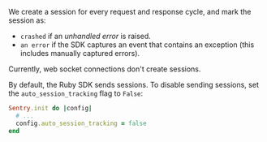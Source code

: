We create a session for every request and response cycle, and mark the session as:

- `crashed` if an _unhandled error_ is raised.
- `an error` if the SDK captures an event that contains an exception (this includes manually captured errors).

Currently, web socket connections don't create sessions.

By default, the Ruby SDK sends sessions. To disable sending sessions, set the `auto_session_tracking` flag to `False`:

```ruby
Sentry.init do |config|
  # ...
  config.auto_session_tracking = false
end
```
